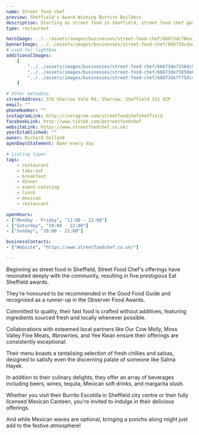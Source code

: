 ```yaml
---
name: Street food chef
preview: Sheffield's Award Winning Burrito Builders
description: Starting as street food in Sheffield, street food chef garnered local acclaim with five Eat Sheffield awards, a Good Food Guide recommendation, and an Observer Food Awards runner-up. Their focus is on delicious, additive-free fast food made with fresh, locally sourced ingredients. Visit their Burrito Escotilla for vibrant flavors and a variety of drinks!
type: restaurant

heroImage: ../../assets/images/businesses/street-food-chef/66673dc78ea18ad0812ed15b_sfc-4.png
bannerImage: ../../assets/images/businesses/street-food-chef/66673dcdadd7d953c878265e_sfc-2.jpeg
# used for lightbox
additionalImages:
    [
        "../../assets/images/businesses/street-food-chef/66673de7156dc9acc931d5ff_sfc-3.jpeg",
        "../../assets/images/businesses/street-food-chef/66673de73858e856c9b96e35_sfc-5.png",
        "../../assets/images/businesses/street-food-chef/66673de7ff5dc4688ad4ee4f_sfc.jpeg",
    ]

# Other metadata
streetAddress: 376 Sharrow Vale Rd, Sharrow, Sheffield S11 8ZP
email: ""
phoneNumber: ""
instagramLink: http://instagram.com/streetfoodchefsheffield
facebookLink: http://www.tiktok.com/@streetfoodchef
websiteLink: https://www.streetfoodchef.co.uk/
yearEstablished: ""
owner: Richard Golland
openDaysStatement: Open every day

# Listing types
tags:
    - restaurant
    - take-out
    - breakfast
    - dinner
    - event-catering
    - lunch
    - mexican
    - restaurant

openHours:
- ["Monday - Friday", "11:00 - 22:00"]
- ["Saturday", "10:00 - 22:00"]
- ["Sunday", "10:00 - 21:00"]

businessContacts:
- ["Website", "https://www.streetfoodchef.co.uk/"]

---
```

Beginning as street food in Sheffield, Street Food Chef's offerings have resonated deeply with the community, resulting in five prestigious Eat Sheffield awards.

They're honoured to be recommended in the Good Food Guide and recognised as a runner-up in the Observer Food Awards.

Committed to quality, their fast food is crafted without additives, featuring ingredients sourced fresh and locally whenever possible.

Collaborations with esteemed local partners like Our Cow Molly, Moss Valley Fine Meats, #brownies, and Yee Kwan ensure their offerings are consistently exceptional.

Their menu boasts a tantalising selection of fresh chillies and salsas, designed to satisfy even the discerning palate of someone like Salma Hayek.

In addition to their culinary delights, they offer an array of beverages including beers, wines, tequila, Mexican soft drinks, and margarita slush.

Whether you visit their Burrito Escotilla in Sheffield city centre or their fully licensed Mexican Canteen, you're invited to indulge in their delicious offerings.

And while Mexican waves are optional, bringing a poncho along might just add to the festive atmosphere!‍
